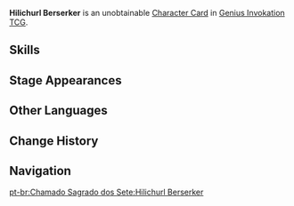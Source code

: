 {{About|the [[Character Card]]|the [[Common Enemy]]|Hilichurl Berserker}}
{{Genius Invokation TCG Infobox
|title       = Hilichurl Berserker
|id          = 003304
|image       = Hilichurl Berserker Character Card.png
|type        = Character Card
|health      = 4
|element     = Pyro
|faction     = Monster;Hilichurl
|weapon      = Other Weapons
}}
'''Hilichurl Berserker''' is an unobtainable [[Character Card]] in [[Genius Invokation TCG]].

==Skills==
{{Genius Invokation TCG Skills Table}}

==Stage Appearances==
{{Genius Invokation TCG Stage Appearances}}

==Other Languages==
{{Transclude|Hilichurl Berserker|Other Languages}}

==Change History==
{{Change History|3.3}}

==Navigation==
{{Genius Invokation TCG Navbox|Character Card Unobtainable}}
[[pt-br:Chamado Sagrado dos Sete:Hilichurl Berserker]]